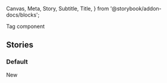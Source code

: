  Canvas,
  Meta,
  Story,
  Subtitle,
  Title,
} from '@storybook/addon-docs/blocks';

<Meta title="Components/Tag" />

<Title>Tag</Title>
<Subtitle>Tag component</Subtitle>
<MaturityScale
  category={additionalDocs['Tag'].maturityCategory}
  level={additionalDocs['Tag'].maturityLevel}
/>
<Guidance
  href={additionalDocs['Tag'].guidanceHref}
  name={additionalDocs['Tag'].guidanceName}
/>

## Stories

### Default

<Canvas>
  <Story name="Default">
    <span className="usa-label">New</span>
  </Story>
</Canvas>
